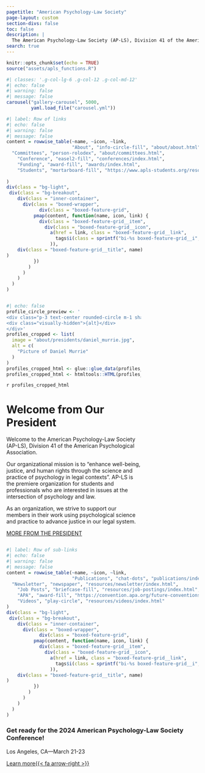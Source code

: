 ```yaml
---
pagetitle: "American Psychology-Law Society"
page-layout: custom
section-divs: false
toc: false
description: |
  The American Psychology-Law Society (AP-LS), Division 41 of the American Psychological Association is an organization dedicated to enhancing the well-being, justice, and human rights through the science and practice of psychology in legal contexts.  
search: true
---
```


```r
knitr::opts_chunk$set(echo = TRUE)
source("assets/apls_functions.R")
```



::: {.hero-banner .column-screen}
::: {.inner-container}

```r
#| classes: '.g-col-lg-6 .g-col-12 .g-col-md-12'
#| echo: false
#| warning: false 
#| message: false
carousel("gallery-carousel", 5000, 
         yaml.load_file("carousel.yml"))
```


:::

::: {#gallery .column-page}
:::

```{=html}
<style>
#hero-banner {
  padding-top: 35px;
  padding-bottom: 20px;
}
#quarto-content main { 
  margin-top: 0;
  padding-top: 0;
}
html {
  scroll-behavior: smooth;
}
.headline {
font-size: 1.25em;
font-weight: 300;
padding-bottom: 1em;
}
.headline p {
  margin: 25px;
  padding-bottom: 0.2rem;
}
.headline a {
  text-decoration: none;
}
.headline ul li {
  margin-bottom: 0.3em;
}
.carousel.card {
  padding-top: 2em;
}
.carousel img {
  width: 70%;
  margin-bottom: 110px;
}
.carousel-control-prev-icon, .carousel-control-next-icon {
  margin-bottom: 110px;
}
.carousel-caption {
  padding-top: 1em;
  padding-bottom: 1em;
}
.touch {
  
}
</style>
```

:::

::: vspace2
:::

::: {.column-screen}
::: grid
```r
#| label: Row of links
#| echo: false
#| warning: false
#| message: false
content = rowwise_table(~name, ~icon, ~link,
                        "About", "info-circle-fill", "about/about.html",
  "Committees", "person-rolodex", "about/committees.html",
    "Conference", "easel2-fill", "conferences/index.html", 
    "Funding", "award-fill", "awards/index.html",
    "Students", "mortarboard-fill", "https://www.apls-students.org/resources.html"
  
)
div(class = "bg-light",
 div(class = "bg-breakout",
    div(class = "inner-container",
      div(class = "boxed-wrapper",
            div(class = "boxed-feature-grid",
          pmap(content, function(name, icon, link) {
            div(class = "boxed-feature-grid__item",
              div(class = "boxed-feature-grid__icon",
                a(href = link, class = "boxed-feature-grid__link",
                  tags$i(class = sprintf("bi-%s boxed-feature-grid__i", icon))
                )),
    div(class = "boxed-feature-grid__title", name)
)
          })
        )
      )
    )
  )
)

```
:::
:::

::: vspace
:::

::: {.column .col-v-center width="15%"}
:::

::: {.column .col-v-center width="70%"}
```r
#| echo: false
profile_circle_preview <- '
<div class="p-3 text-center rounded-circle m-1 shadow-lg" style="background-size: cover; background-image: url({image}); width: 225px; height: 225px">
<div class="visually-hidden">{alt}</div>
</div>'
profiles_cropped <- list(
  image = "about/presidents/daniel_murrie.jpg",
  alt = c(
    "Picture of Daniel Murrie"
  )
)
profiles_cropped_html <- glue::glue_data(profiles_cropped, profile_circle_preview)
profiles_cropped_html <- htmltools::HTML(profiles_cropped_html)
```

::: portrait
`r profiles_cropped_html`
:::


# Welcome from Our President
::: vspace
:::

::: president-intro
<p>Welcome to the American Psychology-Law Society (AP-LS), Division 41 of the American Psychological Association.</p>

<p>Our organizational mission is to "enhance well-being, justice, and human rights through the science and practice of psychology in legal contexts". AP-LS is the premiere organization for students and professionals who are interested in issues at the intersection of psychology and law.</p>

<p>As an organization, we strive to support our members in their work using psychological science and practice to advance justice in our legal system.</p>
:::

::: about-link
[MORE FROM THE PRESIDENT](about/presidents/index.html)
:::
:::



::: {.column-screen}
::: grid
```r
#| label: Row of sub-links
#| echo: false
#| warning: false
#| message: false
content = rowwise_table(~name, ~icon, ~link,
                        "Publications", "chat-dots", "publications/index.html",
  "Newsletter", "newspaper", "resources/newsletter/index.html",
    "Job Posts", "briefcase-fill", "resources/job-postings/index.html", 
    "APA", "award-fill", "https://convention.apa.org/future-conventions",
    "Videos", "play-circle", "resources/videos/index.html"
)
div(class = "bg-light",
 div(class = "bg-breakout",
    div(class = "inner-container",
      div(class = "boxed-wrapper",
            div(class = "boxed-feature-grid",
          pmap(content, function(name, icon, link) {
            div(class = "boxed-feature-grid__item",
              div(class = "boxed-feature-grid__icon",
                a(href = link, class = "boxed-feature-grid__link",
                  tags$i(class = sprintf("bi-%s boxed-feature-grid__i", icon))
                )),
    div(class = "boxed-feature-grid__title", name)
)
          })
        )
      )
    )
  )
)

```
:::
:::

::: {.simple-info-blue .alt-background-blue}
::: content-block-blue
### Get ready for the 2024 American Psychology-Law Society Conference!

Los Angeles, CA---March 21-23

[Learn more{{< fa arrow-right >}}](conferences/index.html){.btn-action .btn .btn-secondary .btn-lg role="button"}
:::
:::
